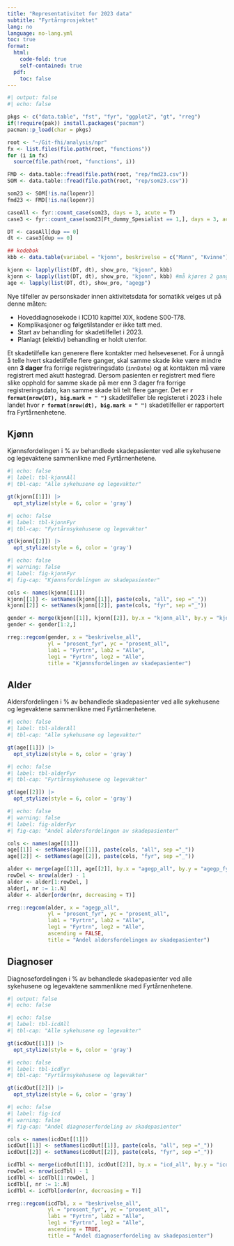 ```yaml
---
title: "Representativitet for 2023 data"
subtitle: "Fyrtårnprosjektet"
lang: no
language: no-lang.yml
toc: true 
format:
  html:
    code-fold: true
    self-contained: true
  pdf:
    toc: false
---
```


```r
#| output: false
#| echo: false

pkgs <- c("data.table", "fst", "fyr", "ggplot2", "gt", "rreg")
if(!require(pak)) install.packages("pacman")
pacman::p_load(char = pkgs)

root <- "~/Git-fhi/analysis/npr"
fx <- list.files(file.path(root, "functions"))
for (i in fx)
  source(file.path(root, "functions", i))

FMD <- data.table::fread(file.path(root, "rep/fmd23.csv"))
SOM <- data.table::fread(file.path(root, "rep/som23.csv"))

som23 <- SOM[!is.na(lopenr)]
fmd23 <- FMD[!is.na(lopenr)]

caseAll <- fyr::count_case(som23, days = 3, acute = T)
case3 <- fyr::count_case(som23[Ft_dummy_Spesialist == 1,], days = 3, acute=T)

DT <- caseAll[dup == 0]
dt <- case3[dup == 0]

## kodebok
kbb <- data.table(variabel = "kjonn", beskrivelse = c("Mann", "Kvinne"), kode = 1:2)

kjonn <- lapply(list(DT, dt), show_pro, "kjonn", kbb)
kjonn <- lapply(list(DT, dt), show_pro, "kjonn", kbb) #må kjøres 2 ganger pga. kodebok
age <- lapply(list(DT, dt), show_pro, "agegp")
```

Nye tilfeller av personskader innen aktivitetsdata for somatikk velges ut på denne måten:

 - Hoveddiagnosekode i ICD10 kapittel XIX, kodene S00-T78.
 - Komplikasjoner og følgetilstander er ikke tatt med.
 - Start av behandling for skadetilfellet i 2023.
 - Planlagt (elektiv) behandling er holdt utenfor.

Et skadetilfelle kan generere flere kontakter med helsevesenet. For å unngå å telle hvert skadetilfelle flere ganger, skal samme skade ikke være mindre enn **3 dager** fra forrige registreringsdato (`innDato`) og at kontakten må være registrert med akutt hastegrad. Dersom pasienten er registrert med flere slike opphold for samme skade på mer enn 3 dager fra forrige registreringsdato, kan samme skade bli telt flere ganger. Det er **`r format(nrow(DT), big.mark = " ")`** skadetilfeller ble registeret i 2023 i hele landet hvor **`r format(nrow(dt), big.mark = " ")`** skadetilfeller er rapportert fra Fyrtårnenhetene.

## Kjønn

Kjønnsfordelingen i % av behandlede skadepasienter ved alle sykehusene og legevaktene sammenlikne med Fyrtårnenhetene.

```r
#| echo: false
#| label: tbl-kjonnAll
#| tbl-cap: "Alle sykehusene og legevakter"

gt(kjonn[[1]]) |>
  opt_stylize(style = 6, color = 'gray')
```

```r
#| echo: false
#| label: tbl-kjonnFyr
#| tbl-cap: "Fyrtårnsykehusene og legevakter"

gt(kjonn[[2]]) |>
  opt_stylize(style = 6, color = 'gray')
```

```r
#| echo: false
#| warning: false
#| label: fig-kjonnFyr
#| fig-cap: "Kjønnsfordelingen av skadepasienter"

cols <- names(kjonn[[1]])
kjonn[[1]] <- setNames(kjonn[[1]], paste(cols, "all", sep ="_"))
kjonn[[2]] <- setNames(kjonn[[2]], paste(cols, "fyr", sep ="_"))

gender <- merge(kjonn[[1]], kjonn[[2]], by.x = "kjonn_all", by.y = "kjonn_fyr")
gender <- gender[1:2,]

rreg::regcom(gender, x = "beskrivelse_all",
             yl = "prosent_fyr", yc = "prosent_all",
             lab1 = "Fyrtrn", lab2 = "Alle",
             leg1 = "Fyrtrn", leg2 = "Alle",
             title = "Kjønnsfordelingen av skadepasienter")

```

## Alder

Aldersfordelingen i % av behandlede skadepasienter ved alle sykehusene og legevaktene sammenlikne med Fyrtårnenhetene.


```r
#| echo: false
#| label: tbl-alderAll
#| tbl-cap: "Alle sykehusene og legevakter"

gt(age[[1]]) |>
  opt_stylize(style = 6, color = 'gray')
```

```r
#| echo: false
#| label: tbl-alderFyr
#| tbl-cap: "Fyrtårnsykehusene og legevakter"

gt(age[[2]]) |>
  opt_stylize(style = 6, color = 'gray')
```

```r
#| echo: false
#| warning: false
#| label: fig-alderFyr
#| fig-cap: "Andel aldersfordelingen av skadepasienter"

cols <- names(age[[1]])
age[[1]] <- setNames(age[[1]], paste(cols, "all", sep ="_"))
age[[2]] <- setNames(age[[2]], paste(cols, "fyr", sep ="_"))

alder <- merge(age[[1]], age[[2]], by.x = "agegp_all", by.y = "agegp_fyr")
rowDel <- nrow(alder) - 1
alder <- alder[1:rowDel, ]
alder[, nr := 1:.N]
alder <- alder[order(nr, decreasing = T)]

rreg::regcom(alder, x = "agegp_all",
             yl = "prosent_fyr", yc = "prosent_all",
             lab1 = "Fyrtrn", lab2 = "Alle",
             leg1 = "Fyrtrn", leg2 = "Alle",
             ascending = FALSE,
             title = "Andel aldersfordelingen av skadepasienter")

```


## Diagnoser

Diagnosefordelingen i % av behandlede skadepasienter ved alle sykehusene og legevaktene sammenlikne med Fyrtårnenhetene.

```r
#| output: false
#| echo: false

```


```r
#| echo: false
#| label: tbl-icdAll
#| tbl-cap: "Alle sykehusene og legevakter"

gt(icdOut[[1]]) |>
  opt_stylize(style = 6, color = 'gray')
```

```r
#| echo: false
#| label: tbl-icdFyr
#| tbl-cap: "Fyrtårnsykehusene og legevakter"

gt(icdOut[[2]]) |>
  opt_stylize(style = 6, color = 'gray')
```

```r
#| echo: false
#| label: fig-icd
#| warning: false
#| fig-cap: "Andel diagnoserfordeling av skadepasienter"

cols <- names(icdOut[[1]])
icdOut[[1]] <- setNames(icdOut[[1]], paste(cols, "all", sep ="_"))
icdOut[[2]] <- setNames(icdOut[[2]], paste(cols, "fyr", sep ="_"))

icdTbl <- merge(icdOut[[1]], icdOut[[2]], by.x = "icd_all", by.y = "icd_fyr")
rowDel <- nrow(icdTbl) - 1
icdTbl <- icdTbl[1:rowDel, ]
icdTbl[, nr := 1:.N]
icdTbl <- icdTbl[order(nr, decreasing = T)]

rreg::regcom(icdTbl, x = "beskrivelse_all",
             yl = "prosent_fyr", yc = "prosent_all",
             lab1 = "Fyrtrn", lab2 = "Alle",
             leg1 = "Fyrtrn", leg2 = "Alle",
             ascending = TRUE,
             title = "Andel diagnoserfordeling av skadepasienter")
```
